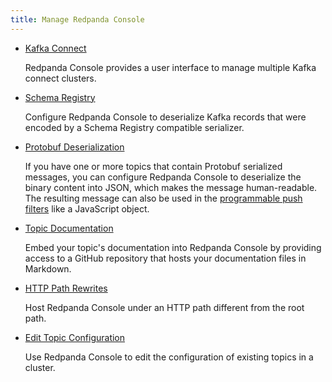 ```yaml
---
title: Manage Redpanda Console
---
```


<head>
    <meta name="title" content="Manage Redpanda Console | Redpanda Docs"/>
    <meta name="description" content="Manage Redpanda Console"/>
</head>

- [Kafka Connect](../console/kafka-connect)

    Redpanda Console provides a user interface to manage multiple Kafka connect clusters.

- [Schema Registry](../console/schema-registry)

    Configure Redpanda Console to deserialize Kafka records that were encoded by a Schema Registry compatible serializer.

- [Protobuf Deserialization](../console/protobuf)

    If you have one or more topics that contain Protobuf serialized messages, you can configure Redpanda Console to deserialize 
    the binary content into JSON, which makes the message human-readable. The resulting message can also be used in the 
    [programmable push filters](../../reference/console/programmable-push-filters) like a JavaScript object.

- [Topic Documentation](../console/topic-documentation)

    Embed your topic's documentation into Redpanda Console by providing access to a GitHub repository that hosts your documentation files in Markdown. 

- [HTTP Path Rewrites](../console/http-path-rewrites)

    Host Redpanda Console under an HTTP path different from the root path. 

- [Edit Topic Configuration](../console/edit-topic-configuration)

    Use Redpanda Console to edit the configuration of existing topics in a cluster. 